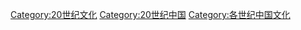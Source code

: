 [[Category:20世纪文化|Category:20世纪文化]]
[[Category:20世纪中国|Category:20世纪中国]]
[[Category:各世纪中国文化|Category:各世纪中国文化]]